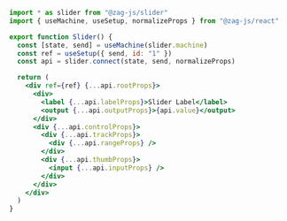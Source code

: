 ```jsx
import * as slider from "@zag-js/slider"
import { useMachine, useSetup, normalizeProps } from "@zag-js/react"

export function Slider() {
  const [state, send] = useMachine(slider.machine)
  const ref = useSetup({ send, id: "1" })
  const api = slider.connect(state, send, normalizeProps)

  return (
    <div ref={ref} {...api.rootProps}>
      <div>
        <label {...api.labelProps}>Slider Label</label>
        <output {...api.outputProps}>{api.value}</output>
      </div>
      <div {...api.controlProps}>
        <div {...api.trackProps}>
          <div {...api.rangeProps} />
        </div>
        <div {...api.thumbProps}>
          <input {...api.inputProps} />
        </div>
      </div>
    </div>
  )
}
```
